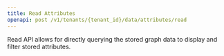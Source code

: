 ```yaml
---
title: Read Attributes
openapi: post /v1/tenants/{tenant_id}/data/attributes/read
---
```


Read API allows for directly querying the stored graph data to display and filter stored attributes.
